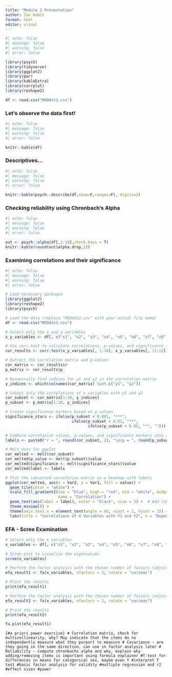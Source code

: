 ```yaml
---
title: "Module 2 Presentation"
author: Ian Habit
format: html
editor: visual
---
```


```r
#| echo: false
#| message: false
#| warning: false
#| error: false

library(psych)
library(tidyverse)
library(ggplot2)
library(pwr)
library(kableExtra)
library(corrplot)
library(reshape2)

df <- read.csv("MODdat2.csv")
```

### Let's observe the data first!

```r
#| echo: false
#| message: false
#| warning: false
#| error: false

knitr::kable(df)
```

### Descriptives...

```r
#| echo: false
#| message: false
#| warning: false
#| error: false

knitr::kable(psych::describe(df,skew=F,ranges=F), digits=2)
```

### Checking reliability using Chronbach's Alpha

```r
#| echo: false
#| message: false
#| warning: false
#| error: false

out <- psych::alpha(df[,1:10],check.keys = T)
knitr::kable(round(out$alpha.drop,2))
```

### Examining correlations and their significance

```r
#| echo: false
#| message: false
#| warning: false
#| error: false

# Load necessary packages
library(ggplot2)
library(reshape2)
library(psych)

# Load the data (replace "MODdat2.csv" with your actual file name)
df <- read.csv("MODdat2.csv")

# Select only the x and y variables
x_y_variables <- df[, c("x1", "x2", "x3", "x4", "x5", "x6", "x7", "x8", "x9", "x10", "y1", "y2")]

# Use corr.test to calculate correlations, p-values, and significance levels
cor_results <- corr.test(x_y_variables[, 1:10], x_y_variables[, 11:12], method = "pearson")

# Extract the correlation matrix and p-values
cor_matrix <- cor_results$r
p_matrix <- cor_results$p

# Dynamically find indices for y1 and y2 in the correlation matrix
y_indices <- which(colnames(cor_matrix) %in% c("y1", "y2"))

# Subset only the correlations of x variables with y1 and y2
cor_subset <- cor_matrix[1:10, y_indices]
p_subset <- p_matrix[1:10, y_indices]

# Create significance markers based on p-values
significance_stars <- ifelse(p_subset < 0.001, "***",
                             ifelse(p_subset < 0.01, "**",
                                    ifelse(p_subset < 0.05, "*", "")))

# Combine correlation values, p-values, and significance markers into a label
labels <- paste0("r = ", round(cor_subset, 2), "\n(p = ", round(p_subset, 3), ")", significance_stars)

# Melt data for ggplot
cor_melted <- melt(cor_subset)
cor_melted$p_value <- melt(p_subset)$value
cor_melted$significance <- melt(significance_stars)$value
cor_melted$label <- labels

# Plot the subsetted correlation matrix as a heatmap with labels
ggplot(cor_melted, aes(x = Var2, y = Var1, fill = value)) +
  geom_tile(color = "white") +
  scale_fill_gradient2(low = "blue", high = "red", mid = "white", midpoint = 0, limit = c(-1, 1), space = "Lab",
                       name = "Correlation") +
  geom_text(aes(label = label), color = "black", size = 3) +  # Add labels with correlations, p-values, and significance
  theme_minimal() +
  theme(axis.text.x = element_text(angle = 45, vjust = 1, hjust = 1)) +
  labs(title = "Correlations of X Variables with Y1 and Y2", x = "Dependent Variables", y = "Independent Variables")

```

### EFA - Scree Examination

```r

# Select only the x variables
x_variables <- df[, c("x1", "x2", "x3", "x4", "x5", "x6", "x7", "x8", "x9", "x10")]

# Scree plot to visualize the eigenvalues
scree(x_variables)
```

```r

# Perform the factor analysis with the chosen number of factors (adjust 3 to your selected number)
efa_result1 <- fa(x_variables, nfactors = 1, rotate = "varimax")

# Print the results
print(efa_result1)
```

```r

# Perform the factor analysis with the chosen number of factors (adjust 3 to your selected number)
efa_result2 <- fa(x_variables, nfactors = 2, rotate = "varimax")

# Print the results
print(efa_result2)
```

```r

fa.plot(efa_result1)
```

`{#a priori power exercise} # Correlation matrix, check for multicollinearity, why? May indicate that the items do no independently measure what they purport to measure # Covariance - are they going in the same direction, can use in factor analysis later # Reliability - compute chronbachs alpha and why, explain why adding/removing items is important using formula explainer #T-test for differences in means for categorical sex, maybe even Y #interpret T test #basic factor analysis for validity #mutliple regression and r2 #effect sizes #power`
